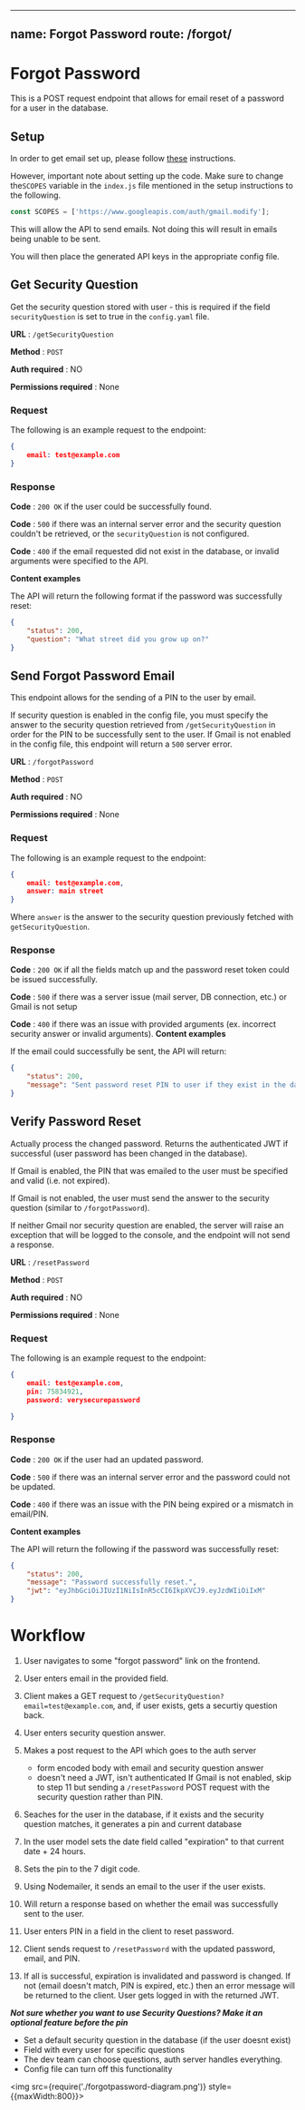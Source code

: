 
---
name: Forgot Password
route: /forgot/
---

<script src="webfont.js"></script>
<script src="snap.svg-min.js"></script>
<script src="underscore-min.js"></script>
<script src="sequence-diagram-min.js"></script>


# Forgot Password

This is a POST request endpoint that allows for email reset of a password for a user in the database.

## Setup
In order to get email set up, please follow [these](https://developers.google.com/gmail/api/quickstart/nodejs) instructions.

However, important note about setting up the code. Make sure to change the`SCOPES` variable in the `index.js` file mentioned in the setup instructions to the following.

```javascript
const SCOPES = ['https://www.googleapis.com/auth/gmail.modify'];
```
This will allow the API to send emails. Not doing this will result in emails being unable to be sent.

You will then place the generated API keys in the appropriate config file. 



## Get Security Question

Get the security question stored with user - this is required if the field `securityQuestion` is set to true in the `config.yaml` file. 

**URL** : `/getSecurityQuestion`

**Method** : `POST`

**Auth required** : NO

**Permissions required** : None
### Request 

The following is an example request to the endpoint:

```json
{
    email: test@example.com
}
``` 

### Response

**Code** : `200 OK` if the user could be successfully found.

**Code** : `500` if there was an internal server error and the security question couldn't be retrieved, or the `securityQuestion` is not configured. 

**Code** : `400` if the email requested did not exist in the database, or invalid arguments were specified to the API. 

**Content examples**

The API will return the following format if the password was successfully reset:

```json
{
    "status": 200,
    "question": "What street did you grow up on?"
}
```


## Send Forgot Password Email

This endpoint allows for the sending of a PIN to the user by email.

If security question is enabled in the config file, you must specify the answer to the security question retrieved
from `/getSecurityQuestion` in order for the PIN to be
successfully sent to the user.
If Gmail is not enabled in the config file, this endpoint will return a `500` server error. 

**URL** : `/forgotPassword`

**Method** : `POST`

**Auth required** : NO

**Permissions required** : None

### Request 

The following is an example request to the endpoint:

```json
{
    email: test@example.com,
    answer: main street
}
``` 

Where `answer` is the answer to the security question previously fetched with `getSecurityQuestion`.

### Response

**Code** : `200 OK` if all the fields match up and the password reset token could be issued successfully.

**Code** : `500` if there was a server issue (mail server, DB connection, etc.) or Gmail is not setup

**Code** : `400` if there was an issue with provided arguments (ex. incorrect security answer or invalid arguments).
**Content examples**

If the email could successfully be sent, the API will return:

```json
{
    "status": 200,
    "message": "Sent password reset PIN to user if they exist in the database."
}
```


## Verify Password Reset

Actually process the changed password. Returns the authenticated JWT if successful (user password has been changed in the database).

If Gmail is enabled, the PIN that was emailed to the user must be specified and valid (i.e. not expired).

If Gmail is not enabled, the user must send the answer to the security question (similar to `/forgotPassword`).

If neither Gmail nor security question are enabled, the server will raise an exception that will be logged to the console, and the endpoint will not send a response.

**URL** : `/resetPassword`

**Method** : `POST`

**Auth required** : NO

**Permissions required** : None

### Request 

The following is an example request to the endpoint:

```json
{
    email: test@example.com,
    pin: 75834921,
    password: verysecurepassword

}
``` 


### Response

**Code** : `200 OK` if the user had an updated password.

**Code** : `500` if there was an internal server error and the password could not be updated.

**Code** : `400` if there was an issue with the PIN being expired or a mismatch in email/PIN.

**Content examples**

The API will return the following if the password was successfully reset:

```json
{
    "status": 200,
    "message": "Password successfully reset.",
    "jwt": "eyJhbGciOiJIUzI1NiIsInR5cCI6IkpXVCJ9.eyJzdWIiOiIxM"
}
```


# Workflow 

1. User navigates to some "forgot password" link on the frontend.

2. User enters email in the provided field.

3. Client makes a GET request to `/getSecurityQuestion?email=test@example.com`, and, if user exists, gets a securtiy question back.

4. User enters security question answer. 

5. Makes a post request to the API which goes to the auth server 
    * form encoded body with email and security question answer
    * doesn't need a JWT, isn't authenticated
    If Gmail is not enabled, skip to step 11 but sending a `/resetPassword` POST request with the security question rather than PIN.


6. Seaches for the user in the database, if it exists and the security question matches, it generates a pin and current database

7. In the user model sets the date field called "expiration" to that current date + 24 hours.

8. Sets the pin to the 7 digit code.

9. Using Nodemailer, it sends an email to the user if the user exists.

9. Will return a response based on whether the email was successfully sent to the user.

10. User enters PIN in a field in the client to reset password.

11. Client sends request to `/resetPassword` with the updated password, email, and PIN.

12. If all is successful, expiration is invalidated and password is changed. If not (email doesn't match, PIN is expired, etc.) then an error message will be returned to the client.
User gets logged in with the returned JWT.

***Not sure whether you want to use Security Questions? Make it an optional feature before the pin***

* Set a default security question in the database (if the user doesnt exist)
* Field with every user for specific questions
* The dev team can choose questions, auth server handles everything. 
* Config file can turn off this functionality


<img src={require('./forgotpassword-diagram.png')} style={{maxWidth:800}}></img>
